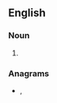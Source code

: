 {{also|Rotters|rötters}}

==English==

===Noun===
{{head|en|noun plural form}}

# {{plural of|rotter|lang=en}}

===Anagrams===
* {{l|en|retorts}}, {{l|en|stertor}}